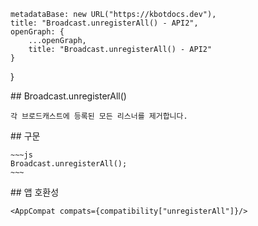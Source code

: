
    metadataBase: new URL("https://kbotdocs.dev"),
    title: "Broadcast.unregisterAll() - API2",
    openGraph: {
        ...openGraph,
        title: "Broadcast.unregisterAll() - API2"
    }
}

<Section>
    ## Broadcast.unregisterAll()

    각 브로드캐스트에 등록된 모든 리스너를 제거합니다.
</Section>
<Section>
    ## 구문

    ~~~js
    Broadcast.unregisterAll();
    ~~~
</Section>
<Section>
    ## 앱 호환성

    <AppCompat compats={compatibility["unregisterAll"]}/>
</Section>